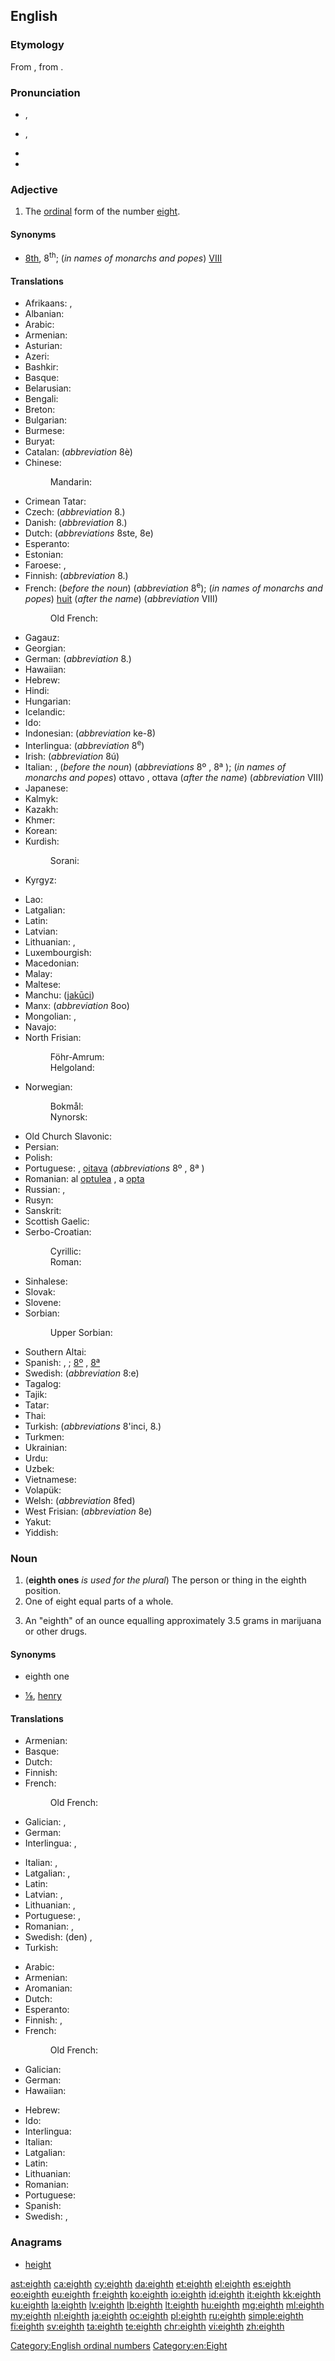 ==English==
{{number box|en|8}}

===Etymology===
From {{etyl|ang|en}} {{term|eahtoþa|lang=ang}}, from {{etyl|gem-pro|en}} {{m|gem-pro|*ahtudô}}.

===Pronunciation===
* {{a|RP}} {{enPR|ātth}}, {{IPA|/eɪtθ/|lang=en}}
* {{a|GenAm}} {{enPR|ātth}}, {{IPA|/eɪtθ/|/eɪθ/|lang=en}}
* {{audio|en-us-eighth.ogg|Audio (US)|lang=en}}
* {{rhymes|eɪtθ|eɪθ|lang=en}}

===Adjective===
{{head|en|adjective}}

# The [[ordinal]] form of the number [[eight]].

====Synonyms====
* [[8th]], 8<sup>th</sup>; (''in names of monarchs and popes'') [[VIII]]

====Translations====
{{trans-top|ordinal form of the number eight}}
* Afrikaans: {{t|af|agste}}, {{t|af|agtste}}
* Albanian: {{t+|sq|tetë}}
* Arabic: {{t|ar|ثَامِن|m}}
* Armenian: {{t|hy|ութերորդ}}
* Asturian: {{t+|ast|octavu|m}}
* Azeri: {{t|az|səkkizinci}}
* Bashkir: {{t|ba|һигеҙенсе|sc=Cyrl}}
* Basque: {{t+|eu|zortzigarren}}
* Belarusian: {{t|be|восьмы|m|tr=vós’my|sc=Cyrl}}
* Bengali: {{t|bn|অষ্টম|tr=ôshţôm|sc=Beng}}
* Breton: {{t+|br|eizhvet}}
* Bulgarian: {{t|bg|осми|m|tr=ósmi|sc=Cyrl}}
* Burmese: {{t|my|အဌမ|sc=Mymr}}
* Buryat: {{t|bua|наймадахи}}
* Catalan: {{t|ca|vuitè}} (''abbreviation'' 8è)
* Chinese:
*: Mandarin: {{t+|cmn|第八|tr=dìbā|sc=Hani}}
* Crimean Tatar: {{t|crh|sekizinci}}
* Czech: {{t+|cs|osmý|m}} (''abbreviation'' 8.)
* Danish: {{t+|da|ottende}} (''abbreviation'' 8.)
* Dutch: {{t+|nl|achtste}} (''abbreviations'' 8ste, 8e)
* Esperanto: {{t+|eo|oka}}
* Estonian: {{t|et|katsas}}
* Faroese: {{t|fo|áttandi|m}}, {{t|fo|áttanda|f|n}}
* Finnish: {{t+|fi|kahdeksas}} (''abbreviation'' 8.)
* French: {{t+|fr|huitième}} (''before the noun'') (''abbreviation'' 8<sup>e</sup>); (''in names of monarchs and popes'') [[huit]] (''after the name'') (''abbreviation'' VIII)
*: Old French: {{t|fro|huictiesme}}
* Gagauz: {{t|gag|sekizinci}}
* Georgian: {{t|ka|მერვე|sc=Geor}}
* German: {{t+|de|achte}} (''abbreviation'' 8.)
* Hawaiian: {{t|haw|walu}}
* Hebrew: {{t|he|שמיני|tr=shmini|sc=Hebr}}
* Hindi: {{t|hi|आठवां|tr=āṭhvā̃|sc=Deva}}
* Hungarian: {{t+|hu|nyolcadik}}
* Icelandic: {{t|is|áttundi}}
* Ido: {{t+|io|okesma}}
* Indonesian: {{t+|id|kedelapan}} (''abbreviation'' ke-8)
* Interlingua: {{t|ia|octave}} (''abbreviation'' 8<sup>e</sup>)
* Irish: {{t|ga|ochtú}} (''abbreviation'' 8ú)
* Italian: {{t+|it|ottavo|m}}, {{t+|it|ottava|f}} (''before the noun'') (''abbreviations'' 8º {{g|m}}, 8ª {{g|f}}); (''in names of monarchs and popes'') ottavo {{g|m}}, ottava {{g|f}} (''after the name'') (''abbreviation'' VIII)
* Japanese: {{t|ja|八番目|tr=はちばんめ, hachiban-me|sc=Jpan}}
* Kalmyk: {{t|xal|нәәмдгч}}
* Kazakh: {{t|kk|сегізінші|sc=Cyrl}}
* Khmer: {{t|km|ទីប្រាំបី|tr=tii pram bəi|sc=Khmr}}
* Korean: {{t+|ko|여덟째|sc=Hang}}
* Kurdish:
*: Sorani: {{t+|ku|هه‌شته‌م}}
* Kyrgyz: {{t+|ky|сегизинчи|sc=Cyrl}}
{{trans-mid}}
* Lao: {{t|lo|ທີ່ແປດ|sc=Laoo}}
* Latgalian: {{t|ltg|ostoni}}
* Latin: {{t+|la|octavus}}
* Latvian: {{t+|lv|astotais}}
* Lithuanian: {{t+|lt|aštuntas|m}}, {{t|lt|aštunta|f}}
* Luxembourgish: {{t|lb|aachtel}}
* Macedonian: {{t|mk|осми|m|tr=ósmi|sc=Cyrl}}
* Malay: {{t+|ms|kelapan}}
* Maltese: {{t|mt|it-tmien}}
* Manchu: ([[jakūci]])
* Manx: {{t|gv|hoghtoo}} (''abbreviation'' 8oo)
* Mongolian: {{t|mn|наймдугаар|sc=Cyrl}}, {{t|mn|наймдахь|sc=Cyrl}}
* Navajo: {{t|nv|tseebíí góneʼ}}
* North Frisian:
*: Föhr-Amrum: {{t|frr|aachst}}
*: Helgoland: {{t|frr|achs}}
* Norwegian:
*: Bokmål: {{t+|nb|åttende}}
*: Nynorsk: {{t|nn|åttande}}
* Old Church Slavonic: {{t|cu|осмъ|sc=Cyrs}}
* Persian: {{t+|fa|هشتم|tr=haštom|sc=fa-Arab}}
* Polish: {{t+|pl|ósmy}}
* Portuguese: {{t+|pt|oitavo|m}}, [[oitava]] {{g|f}} (''abbreviations'' 8º {{g|m}}, 8ª {{g|f}})
* Romanian: al [[optulea]] {{g|m}}, a [[opta]] {{g|f}}
* Russian: {{t+|ru|восьмо́й}}, {{t|ru|8-ой}}
* Rusyn: {{t|rue|во́смый|sc=Cyrl}}
* Sanskrit: {{t|sa|अष्टमः|sc=Deva}}
* Scottish Gaelic: {{t|gd|ochdamh}}
* Serbo-Croatian:
*: Cyrillic: {{t|sh|осми|m}}
*: Roman: {{t+|sh|osmi|m}}
* Sinhalese: {{t|si|අටවැනි|sc=Sinh}}
* Slovak: {{t|sk|ôsmy|m}} <!-- {{t|sk|ôsma|f}}, {{t|sk|ôsme|n}} -->
* Slovene: {{t+|sl|osmi|m}}
* Sorbian:
*: Upper Sorbian: {{t|hsb|wosmy}}
* Southern Altai: {{t|alt|сегизинчи|tr=segizinçi|sc=Cyrl}}
* Spanish: {{t+|es|octavo|m}}, {{t+|es|octava|f}}; {{qualifier|abbreviations}} [[8º]] {{g|m}}, [[8ª]] {{g|f}}
* Swedish: {{t+|sv|åttonde}} (''abbreviation'' 8:e)
* Tagalog: {{t|tl|ikawalo}}
* Tajik: {{t+|tg|ҳаштум|sc=Cyrl}}
* Tatar: {{t|tt|сигезенче|sc=Cyrl}}
* Thai: {{t|th|ที่แปด|tr=têe bpàet|sc=Thai}}
* Turkish: {{t+|tr|sekizinci}} (''abbreviations'' 8'inci, 8.)
* Turkmen: {{t|tk|sekizinji}}
* Ukrainian: {{t+|uk|восьмий|m|tr=vós’myj|sc=Cyrl}}
* Urdu: {{t+|ur|آٹھواں|tr=āṭhvā̃|sc=ur-Arab}}
* Uzbek: {{t+|uz|sakkizinchi}}
* Vietnamese: {{t|vi|thứ tám}}
* Volapük: {{t+|vo|jölid}}
* Welsh: {{t+|cy|wythfed}} (''abbreviation'' 8fed)
* West Frisian: {{t|fy|achtste}} (''abbreviation'' 8e)
* Yakut: {{t|sah|ахсыс|sc=Cyrl}}
* Yiddish: {{t|yi|אַכט|tr=akht|sc=Hebr}}
{{trans-bottom}}

===Noun===
{{en-noun}}

# ('''eighth ones''' ''is used for the plural'') The person or thing in the eighth position.
# One of eight equal parts of a whole.
# {{context|slang|lang=en}} An "eighth" of an ounce equalling approximately 3.5 grams in marijuana or other drugs.

====Synonyms====
* {{sense|person or thing in the eighth position}} eighth one
* {{sense|One of eight equal parts}} [[⅛]], [[henry]] {{qualifier|for an eighth of an ounce of marijuana in the UK}}

====Translations====
{{trans-top|person or thing in the eighth position}}
* Armenian: {{t|hy|ութերորդ}}
* Basque: {{t+|eu|zortzigarren}}
* Dutch: {{t+|nl|achtste}}
* Finnish: {{t+|fi|kahdeksas}}
* French: {{t+|fr|huitième|m|f}}
*: Old French: {{t|fro|huictiesme}}
* Galician: {{t|gl|oitava|f}}, {{t+|gl|oitavo|m}}
* German: {{t+|de|Achte}}
* Interlingua: {{t|ia|octavo|m}}, {{t|ia|octava|f}}
{{trans-mid}}
* Italian: {{t+|it|ottavo|m}}, {{t+|it|ottava|f}}
* Latgalian: {{t|ltg|ostoits|m}}, {{t|ltg|ostoita|f}}
* Latin: {{t+|la|octavus}}
* Latvian: {{t+|lv|astotais|m}}, {{t|lv|astotā|f}}
* Lithuanian: {{t+|lt|aštuntas|m}}, {{t|lt|aštunta|f}}
* Portuguese: {{t+|pt|oitavo|m}}, {{t+|pt|oitava|f}}
* Romanian: {{t|ro|cel al optulea|m}}, {{t|ro|cea a opta|f}}
* Swedish: (den) {{t+|sv|åttonde|c}}, {{t+|sv|åtta|c}}
* Turkish: {{t+|tr|sekizinci}}
{{trans-bottom}}

{{trans-top|one of eight equal parts of a whole}}
* Arabic: {{t|ar|ثُمْن|m}}
* Armenian: {{t|hy|ութերորդ}}
* Aromanian: {{t|rup|uptimi|f}}
* Dutch: {{t+|nl|achtste|n}}
* Esperanto: {{t|eo|okono}}
* Finnish: {{t|fi|kahdeksasosa}}, {{t|fi|kahdeksannes}}
* French: {{t+|fr|huitième|m}}
*: Old French: {{t|fro|huictiesme}}
* Galician: {{t+|gl|oitavo|m}}
* German: {{t+|de|Achtel|n}}
* Hawaiian: {{t|haw|hapawalu}}
{{trans-mid}}
* Hebrew: {{t+|he|שמינית|f|tr=shminít|sc=Hebr}}
* Ido: {{t+|io|okima}}
* Interlingua: {{t|ia|octavo}}
* Italian: {{t+|it|ottavo|m}}
* Latgalian: {{t|ltg|astotdaļa|f}}
* Latin: {{t|la|octavum|n}}
* Lithuanian: {{t|lt|aštuntadalis|m}}
* Romanian: {{t+|ro|optime|f}}
* Portuguese: {{t+|pt|oitavo|m}}
* Spanish: {{t+|es|octavo|m}}
* Swedish: {{t+|sv|åttondel|c}}, {{t+|sv|åttondedel|c}}
{{trans-bottom}}

{{trans-top|slang: a quantity of marijuana weighing one-eighth of an ounce}}
{{trans-mid}}
{{trans-bottom}}

===Anagrams===
* [[height#English|height]]

[[Category:English ordinal numbers]]
[[Category:en:Eight]]

[[ast:eighth]]
[[ca:eighth]]
[[cy:eighth]]
[[da:eighth]]
[[et:eighth]]
[[el:eighth]]
[[es:eighth]]
[[eo:eighth]]
[[eu:eighth]]
[[fr:eighth]]
[[ko:eighth]]
[[io:eighth]]
[[id:eighth]]
[[it:eighth]]
[[kk:eighth]]
[[ku:eighth]]
[[la:eighth]]
[[lv:eighth]]
[[lb:eighth]]
[[lt:eighth]]
[[hu:eighth]]
[[mg:eighth]]
[[ml:eighth]]
[[my:eighth]]
[[nl:eighth]]
[[ja:eighth]]
[[oc:eighth]]
[[pl:eighth]]
[[ru:eighth]]
[[simple:eighth]]
[[fi:eighth]]
[[sv:eighth]]
[[ta:eighth]]
[[te:eighth]]
[[chr:eighth]]
[[vi:eighth]]
[[zh:eighth]]